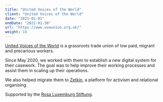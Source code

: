 ```yaml
---
title: "United Voices of the World"
client: "United Voices of the World"
date: "2021-01-01"
endDate: "2021-01-30"
url: "https://www.uvwunion.org.uk/"
weight: 18
---
```


[United Voices of the World](https://www.uvwunion.org.uk/) is a grassroots trade union of low paid, migrant and precarious workers.

Since May 2020, we worked with them to establish a new digital system for their casework. The goal was to help improve their working processes and assist them in scaling up their operations. 

We also helped migrate them to [Zetkin](http://zetk.in/), a platform for activism and relational organising.

Supported by the [Rosa Luxemburg Stiftung](https://www.rosalux.de/en/).
